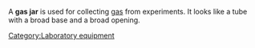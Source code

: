 
A '''gas jar''' is used for collecting [[gas]] from experiments. It looks like a tube with a broad base and a broad opening.

[[Category:Laboratory equipment]]
{{substub}}